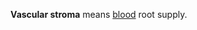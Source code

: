 {{Copy to Wiktionary}}

{{expert}}
{{Expand|date=January 2007}}

'''Vascular stroma''' means [[blood]] root supply.


{{anatomy-stub}}